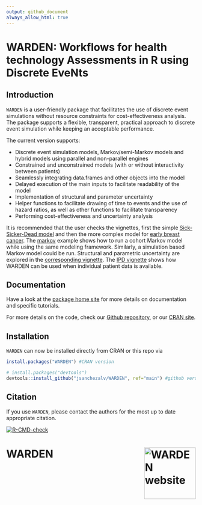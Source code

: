 ```yaml
---
output: github_document
always_allow_html: true
---
```


# WARDEN: Workflows for health technology Assessments in R using Discrete EveNts

## Introduction
`WARDEN` is a user-friendly package that facilitates the use of discrete event simulations without resource constraints for cost-effectiveness analysis.
The package supports a flexible, transparent, practical approach to discrete event simulation while keeping an acceptable performance.

The current version supports:

* Discrete event simulation models, Markov/semi-Markov models and hybrid models using parallel and non-parallel engines
* Constrained and unconstrained models (with or without interactivity between patients)
* Seamlessly integrating data.frames and other objects into the model
* Delayed execution of the main inputs to facilitate readability of the model
* Implementation of structural and parameter uncertainty
* Helper functions to facilitate drawing of time to events and the use of hazard ratios, as well as other functions to facilitate transparency
* Performing cost-effectiveness and uncertainty analysis

It is recommended that the user checks the vignettes, first the simple [Sick-Sicker-Dead model](https://jsanchezalv.github.io/WARDEN/articles/example_ssd.html) and then the more complex model for [early breast cancer](https://jsanchezalv.github.io/WARDEN/articles/example_eBC.html). The [markov](https://jsanchezalv.github.io/WARDEN/articles/example_markov.html) example shows how to run a cohort Markov model while using the same modeling framework. Similarly, a simulation based Markov model could be run. Structural and parametric uncertainty are explored in the [corresponding vignette](https://jsanchezalv.github.io/WARDEN/articles/example_uncertainty.html). The [IPD vignette](https://jsanchezalv.github.io/WARDEN/articles/example_ipd.html) shows how WARDEN can be used when individual patient data is available.

## Documentation

Have a look at the [package home site](https://jsanchezalv.github.io/WARDEN/index.html) for more details on documentation and specific tutorials.

For more details on the code, check our [Github repository](https://github.com/jsanchezalv/WARDEN), or our [CRAN site](https://cran.r-project.org/package=WARDEN).

## Installation

`WARDEN` can now be installed directly from CRAN or this repo via

``` r
install.packages("WARDEN") #CRAN version 

# install.packages("devtools")
devtools::install_github("jsanchezalv/WARDEN", ref="main") #github version
```

## Citation

If you use `WARDEN`, please contact the authors for the most up to date appropriate citation.

<!-- badges: start -->
  [![R-CMD-check](https://github.com/jsanchezalv/WARDEN/actions/workflows/R-CMD-check.yaml/badge.svg)](https://github.com/jsanchezalv/WARDEN/actions/workflows/R-CMD-check.yaml)
<!-- badges: end -->


# WARDEN <a href="https://jsanchezalv.github.io/WARDEN/"><img src="man/figures/logo.png" align="right" height="137" alt="WARDEN website" /></a>
